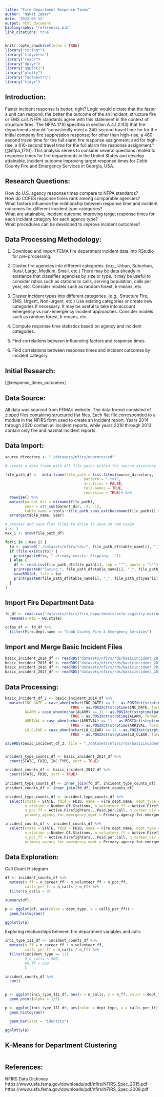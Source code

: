```yaml
---
title: "Fire Department Response Times"
author: "Nakai Zemer"
date: '2022-05-12'
output: html_document
bibliography: "references.bib"
link_citations: true
---
```


```r
knitr::opts_chunk$set(echo = TRUE)
library("stringr")
library("tidyverse")
library("readr")
library("dplyr")
library("ggplot2")
library("plotly")
library("factoextra")
library("tidyr")
```

## Introduction:

Faster incident response is better, right? Logic would dictate that the faster a unit can respond, the better the outcome of the an incident, structure fire or EMS call. NFPA standards agree with this statement in the context of structure fires. The NFPA 1710 specifies in section A.4.1.2.1(3) that fire departments should "consistently meet a 240-second travel time for for the initial company fire suppression response; for other than high-rise, a 480-second travel time for the full alarm fire response assignment; and for high-rise, a 610-second travel time for the full alarm fire response assignment." [@nfpa_1710]. This analysis serves to consider several questions related to response times for fire departments in the United States and develop attainable, incident outcome improving target response times for Cobb County Fire and Emergency Services in Georgia, USA.

## Research Questions:
How do U.S. agency response times compare to NFPA standards?
<br>
How do CCFES response times rank among comparable agencies?
<br>
What factors influence the relationship between response time and incident outcomes for different incident type categories?
<br>
What are attainable, incident outcome improving target response times for each incident category for each agency type?
<br>
What procedures can be developed to improve incident outcomes?


## Data Processing Methodology:

1. Download and import FEMA fire department incident data into RStudio for pre-processing.

2. Cluster fire agencies into different categories. (e.g., Urban, Suburban, Rural, Large, Medium, Small, etc.) There may be data already in existence that classifies agencies by size or type. It may be useful to consider ratios such as stations to calls, serving population, calls per year, etc. Consider models such as random forest, k-means, etc.

3. Cluster incident types into different categories. (e.g., Structure Fire, EMS, Urgent, Non-urgent, etc.) Use existing categories or create new categories if necessary. It may be useful to take into account emergency vs non-emergency incident approaches. Consider models such as random forest, k-means, etc.

4. Compute response time statistics based on agency and incident categories.

5. Find correlations between influencing factors and response times.

6. Find correlations between response times and incident outcomes by incident category.


## Initial Research:

[@response_times_outcomes]


## Data Source:

All data was sourced from FEMA's website. The data format consisted of zipped files containing structured flat files. Each flat file corresponded to a module in the NFIRS form used to create an incident report. Years 2014 through 2020 contain all incident reports, while years 2010 through 2013 contain only fire and hazmat incident reports.


## Data Import:

```r

source_directory <- "./datasets/nfirs/unprocessed"

# create a data frame with all file paths within the source directory

file_path_df <-  data.frame(file_path = list.files(source_directory, 
                                    pattern = ".txt", 
                                    all.files = FALSE, 
                                    full.names = TRUE, 
                                    recursive = TRUE)) %>%
  rowwise() %>%
  mutate(parent_dir = dirname(file_path),
         year = str_sub(parent_dir, -4, -1),
         table_name = tools::file_path_sans_ext(basename(file_path))) %>%
  arrange(table_name, year)

# process and save flat files to drive to save on ram usage
i <- 1
max_i <- nrow(file_path_df)

for(i in 1:max_i) {
  to <- paste0("./datasets/nfirs/rds/", file_path_df$table_name[i], "_", file_path_df$year[i], ".rds")
  if (file.exists(to)) {
    print(paste0(to, " already exists! Skipping..."))
  } else {
    df <- read.csv(file_path_df$file_path[i], sep = "^", quote = "\"")
    print(paste0("Saving ", file_path_df$table_name[i], "_", file_path_df$year[i], " to /datasets/nfirs/rds/..."))
    saveRDS(df, file = to)
    print(paste0(file_path_df$table_name[i], "_", file_path_df$year[i], " saved!"))
  }
}


```


## Import Fire Department Data

```r

fd_df <- read.csv("datasets/nfirs/fire_departments/usfa-registry-national.txt") %>%
  rename(STATE = HQ.state)

ccfes_df <- fd_df %>%
  filter(Fire.dept.name == "Cobb County Fire & Emergency Services")

```


## Import and Merge Basic Incident Files 

```r

basic_incident_2014_df <- readRDS("datasets/nfirs/rds/basicincident_2014.rds")
basic_incident_2015_df <- readRDS("datasets/nfirs/rds/basicincident_2015.rds")
basic_incident_2016_df <- readRDS("datasets/nfirs/rds/basicincident_2016.rds")
basic_incident_2017_df <- readRDS("datasets/nfirs/rds/basicincident_2017.rds")

```



## Data Processing:

```r
basic_incident_df_2 <- basic_incident_2014_df %>%
  mutate(INC_DATE = case_when(nchar(INC_DATE) == 7 ~ as.POSIXct(strptime(paste0("0", INC_DATE), format = "%m%d%Y")),
                              TRUE ~ as.POSIXct(strptime(INC_DATE, format = "%m%d%Y"))),
         ALARM = case_when(nchar(ALARM) == 11 ~ as.POSIXct(strptime(paste0("0", ALARM), format = "%m%d%Y%H%M")),
                              TRUE ~ as.POSIXct(strptime(ALARM, format = "%m%d%Y%H%M"))),
         ARRIVAL = case_when(nchar(ARRIVAL) == 11 ~ as.POSIXct(strptime(paste0("0", ARRIVAL), format = "%m%d%Y%H%M")),
                              TRUE ~ as.POSIXct(strptime(ARRIVAL, format = "%m%d%Y%H%M"))),
         LU_CLEAR = case_when(nchar(LU_CLEAR) == 11 ~ as.POSIXct(strptime(paste0("0", LU_CLEAR), format = "%m%d%Y%H%M")),
                              TRUE ~ as.POSIXct(strptime(LU_CLEAR, format = "%m%d%Y%H%M"))))

saveRDS(basic_incident_df_2, file = "./datasets/nfirs/rds/basicincident_2014.rds")


incident_type_counts_df <- basic_incident_2017_df %>%
  count(STATE, FDID, INC_TYPE, sort = TRUE)

incident_counts_df <- basic_incident_2017_df %>%
  count(STATE, FDID, sort = TRUE)
  
incident_type_counts_df <- inner_join(fd_df, incident_type_counts_df)
incident_counts_df <- inner_join(fd_df, incident_counts_df)

incident_type_counts_df <- incident_type_counts_df %>%
  select(state = STATE, fdid = FDID, name = Fire.dept.name, dept_type = Dept.Type, org_type = Organization.Type, 
         n_station = Number.Of.Stations, n_volunteer_ff = Active.Firefighters...Volunteer, n_career_ff = Active.Firefighters...Career, 
         n_ppc_ff = Active.Firefighters...Paid.per.Call, n_career_civ = Non.Firefighting...Civilian, n_volunteer_civ = Non.Firefighting...Volunteer,
         primary_agency_for_emergency_mgmt = Primary.agency.for.emergency.mgmt, incident_type = INC_TYPE, n_calls = n)

incident_counts_df <- incident_counts_df %>%
  select(state = STATE, fdid = FDID, name = Fire.dept.name, dept_type = Dept.Type, org_type = Organization.Type, 
         n_station = Number.Of.Stations, n_volunteer_ff = Active.Firefighters...Volunteer, n_career_ff = Active.Firefighters...Career, 
         n_ppc_ff = Active.Firefighters...Paid.per.Call, n_career_civ = Non.Firefighting...Civilian, n_volunteer_civ = Non.Firefighting...Volunteer,
         primary_agency_for_emergency_mgmt = Primary.agency.for.emergency.mgmt, n_calls = n)

```

## Data Exploration:

Call Count Histogram

```r

df <- incident_counts_df %>%
  mutate(n_ff = n_career_ff + n_volunteer_ff + n_ppc_ff,
         calls_per_ff = n_calls / n_ff) %>%
  filter(n_calls > 0)

summary(df)

p <- ggplot(df, aes(color = dept_type, x = calls_per_ff)) +
  geom_histogram()

ggplotly(p)

```


Exploring relationships between fire department variables and calls

```r

inci_type_111_df <- incident_counts_df %>%
  mutate(n_ff = n_career_ff + n_volunteer_ff,
         calls_per_ff = n_calls / n_ff) %>%
  filter(incident_type == 111
         #,n_calls < 500,
         #n_ff < 500
         )

incident_counts_df %>%
  sum()
  

p <- ggplot(inci_type_111_df, aes(x = n_calls, y = n_ff, color = dept_type, text = name)) +
  geom_point(alpha = 1/3)

p <- ggplot(inci_type_111_df, aes(color = dept_type, x = calls_per_ff)) +
  geom_histogram()

  geom_bar(stat = "identity")

ggplotly(p)

```



## K-Means for Department Clustering

```r

```



## References:

NFIRS Data Dictionay
https://www.usfa.fema.gov/downloads/pdf/nfirs/NFIRS_Spec_2015.pdf
https://www.usfa.fema.gov/downloads/pdf/nfirs/NFIRS_Spec_2009.pdf
